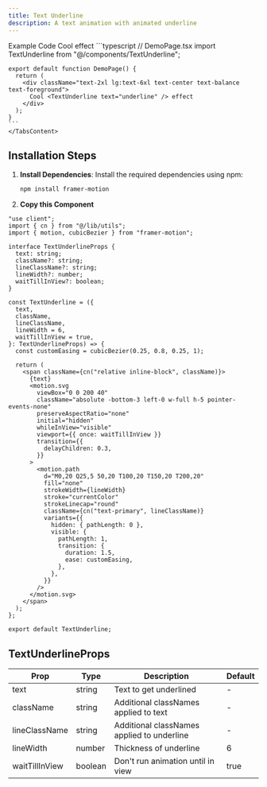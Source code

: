 ```yaml
---
title: Text Underline
description: A text animation with animated underline
---
```


<Tabs defaultValue="example" className="pt-5 pb-1">
  <TabsList>
    <TabsTrigger value="example">Example</TabsTrigger>
    <TabsTrigger value="code">Code</TabsTrigger>
  </TabsList>
  <TabsContent value="example">
        <ComponentPreview className="mt-5 w-full h-full flex justify-center items-center text-2xl lg:text-6xl text-center text-balance">
            Cool <TextUnderline text="underline"/> effect
        </ComponentPreview>
    </TabsContent>
  <TabsContent value="code">
    ```typescript
    // DemoPage.tsx
    import TextUnderline from "@/components/TextUnderline";

    export default function DemoPage() {
      return (
        <div className="text-2xl lg:text-6xl text-center text-balance text-foreground">
          Cool <TextUnderline text="underline" /> effect
        </div>
      );
    }
    ```
    </TabsContent>

</Tabs>

## Installation Steps

1. **Install Dependencies**:
   Install the required dependencies using npm:

   ```bash
   npm install framer-motion
   ```

2. **Copy this Component**

```typescript:TextUnderline.tsx showLineNumbers
"use client";
import { cn } from "@/lib/utils";
import { motion, cubicBezier } from "framer-motion";

interface TextUnderlineProps {
  text: string;
  className?: string;
  lineClassName?: string;
  lineWidth?: number;
  waitTillInView?: boolean;
}

const TextUnderline = ({
  text,
  className,
  lineClassName,
  lineWidth = 6,
  waitTillInView = true,
}: TextUnderlineProps) => {
  const customEasing = cubicBezier(0.25, 0.8, 0.25, 1);

  return (
    <span className={cn("relative inline-block", className)}>
      {text}
      <motion.svg
        viewBox="0 0 200 40"
        className="absolute -bottom-3 left-0 w-full h-5 pointer-events-none"
        preserveAspectRatio="none"
        initial="hidden"
        whileInView="visible"
        viewport={{ once: waitTillInView }}
        transition={{
          delayChildren: 0.3,
        }}
      >
        <motion.path
          d="M0,20 Q25,5 50,20 T100,20 T150,20 T200,20"
          fill="none"
          strokeWidth={lineWidth}
          stroke="currentColor"
          strokeLinecap="round"
          className={cn("text-primary", lineClassName)}
          variants={{
            hidden: { pathLength: 0 },
            visible: {
              pathLength: 1,
              transition: {
                duration: 1.5,
                ease: customEasing,
              },
            },
          }}
        />
      </motion.svg>
    </span>
  );
};

export default TextUnderline;
```

## TextUnderlineProps

<div className="table-wrapper">
  <table>
    <thead>
      <tr>
        <th>Prop</th>
        <th>Type</th>
        <th>Description</th>
        <th>Default</th>
      </tr>
    </thead>
    <tbody>
      <tr>
        <td>text</td>
        <td>string</td>
        <td>Text to get underlined</td>
        <td>-</td>
      </tr>
      <tr>
        <td>className</td>
        <td>string</td>
        <td>Additional classNames applied to text</td>
        <td>-</td>
      </tr>
      <tr>
        <td>lineClassName</td>
        <td>string</td>
        <td>Additional classNames applied to underline</td>
        <td>-</td>
      </tr>
      <tr>
        <td>lineWidth</td>
        <td>number</td>
        <td>Thickness of underline</td>
        <td>6</td>
      </tr>
      <tr>
        <td>waitTillInView</td>
        <td>boolean</td>
        <td>Don't run animation until in view</td>
        <td>true</td>
      </tr>
    </tbody>
  </table>
</div>
